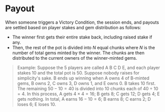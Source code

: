 # Payout

When someone triggers a Victory Condition, the session ends, and payouts are settled based on player stakes and gem distribution as follows:

- The winner first gets their entire stake back, including raised stake if any.
- Then, the rest of the pot is divided into $N$ equal chunks where $N$ is the number of total gems minted by the winner. The chunks are then distributed to the current owners of the winner-minted gems.

> Example: Suppose the 5 players are called A B C D E, and each player stakes 10 and the total pot is 50. Suppose nobody raises for simplicity's sake. B ends up winning when A owns 4 of B-minted gems, B owns 2, C owns 3, D owns 1, and E owns 0. B takes 10 first. The remaining $50-10=40$ is divided into 10 chunks each of $40\div10=4$. In this process, A gets $4\times4=16$; B gets 8; C gets 12; D gets 4; E gets nothing. In total, A earns $16-10=6$; B earns 8; C earns 2; D loses 6; E loses 10.
